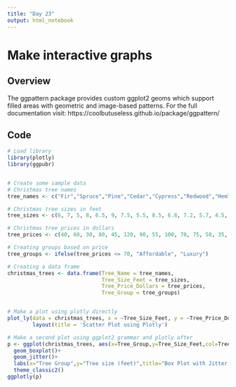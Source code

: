 ```yaml
---
title: "Day 23"
output: html_notebook
---
```


# Make interactive graphs

## Overview
The ggpattern package provides custom ggplot2 geoms which support filled areas with geometric and image-based patterns.
For the full documentation visit: https://coolbutuseless.github.io/package/ggpattern/

## Code
```r
# Load library
library(plotly)
library(ggpubr)


# Create some sample data
# Christmas tree names
tree_names <- c("Fir","Spruce","Pine","Cedar","Cypress","Redwood","Hemlock","Juniper","Maple","Oak","Birch","Cherry","Palm","Sycamore","Willow","Magnolia","Aspen","Poplar","Chestnut","Pecan")

# Christmas tree sizes in feet
tree_sizes <- c(6, 7, 5, 8, 6.5, 9, 7.5, 5.5, 8.5, 6.8, 7.2, 5.7, 4.5, 6.2, 8.3, 5.8, 7.8, 6.3, 7.1, 8.8)

# Christmas tree prices in dollars
tree_prices <- c(40, 60, 30, 80, 45, 120, 90, 55, 100, 70, 75, 50, 35, 65, 110, 40, 95, 60, 85, 130)

# Creating groups based on price
tree_groups <- ifelse(tree_prices <= 70, "Affordable", "Luxury")

# Creating a data frame
christmas_trees <- data.frame(Tree_Name = tree_names, 
                              Tree_Size_Feet = tree_sizes,
                              Tree_Price_Dollars = tree_prices, 
                              Tree_Group = tree_groups)


# Make a plot using plotly directly
plot_ly(data = christmas_trees, x = ~Tree_Size_Feet, y = ~Tree_Price_Dollars) %>%
        layout(title = 'Scatter Plot using Plotly')

# Make a second plot using ggplot2 grammar and plotly after
p <- ggplot(christmas_trees, aes(x=Tree_Group,y=Tree_Size_Feet,col=Tree_Group)) +
  geom_boxplot()+
  geom_jitter()+
  labs(x="Tree Group",y="Tree size (feet)",title="Box Plot with Jitter Points using Plotly")+
  theme_classic2()
ggplotly(p)


```
